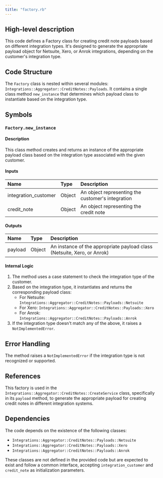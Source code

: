 ```yaml
---
title: "factory.rb"
---
```


## High-level description
This code defines a Factory class for creating credit note payloads based on different integration types. It's designed to generate the appropriate payload object for Netsuite, Xero, or Anrok integrations, depending on the customer's integration type.

## Code Structure
The `Factory` class is nested within several modules: `Integrations::Aggregator::CreditNotes::Payloads`. It contains a single class method `new_instance` that determines which payload class to instantiate based on the integration type.

## Symbols

### `Factory.new_instance`
#### Description
This class method creates and returns an instance of the appropriate payload class based on the integration type associated with the given customer.

#### Inputs
| Name | Type | Description |
|:-----|:-----|:------------|
| integration_customer | Object | An object representing the customer's integration |
| credit_note | Object | An object representing the credit note |

#### Outputs
| Name | Type | Description |
|:-----|:-----|:------------|
| payload | Object | An instance of the appropriate payload class (Netsuite, Xero, or Anrok) |

#### Internal Logic
1. The method uses a case statement to check the integration type of the customer.
2. Based on the integration type, it instantiates and returns the corresponding payload class:
   - For Netsuite: `Integrations::Aggregator::CreditNotes::Payloads::Netsuite`
   - For Xero: `Integrations::Aggregator::CreditNotes::Payloads::Xero`
   - For Anrok: `Integrations::Aggregator::CreditNotes::Payloads::Anrok`
3. If the integration type doesn't match any of the above, it raises a `NotImplementedError`.

## Error Handling
The method raises a `NotImplementedError` if the integration type is not recognized or supported.

## References
This factory is used in the `Integrations::Aggregator::CreditNotes::CreateService` class, specifically in its `payload` method, to generate the appropriate payload for creating credit notes in different integration systems.

## Dependencies
The code depends on the existence of the following classes:
- `Integrations::Aggregator::CreditNotes::Payloads::Netsuite`
- `Integrations::Aggregator::CreditNotes::Payloads::Xero`
- `Integrations::Aggregator::CreditNotes::Payloads::Anrok`

These classes are not defined in the provided code but are expected to exist and follow a common interface, accepting `integration_customer` and `credit_note` as initialization parameters.